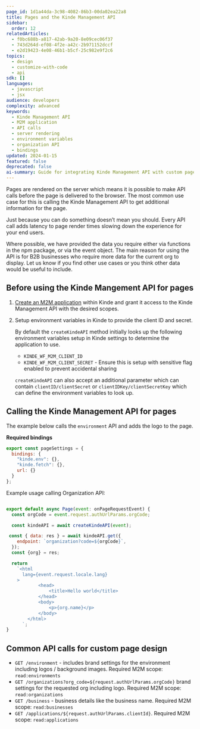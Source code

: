 ```yaml
---
page_id: 1d1a44da-3c98-4082-86b3-00da02ea22a8
title: Pages and the Kinde Management API
sidebar:
  order: 12
relatedArticles:
  - f0bc688b-a817-42ab-9a20-8e09cec06f37
  - 743d264d-ef08-4f2e-a42c-2b971152dccf
  - e2d19423-4e08-46b1-b5cf-25c982e9f2c6
topics:
  - design
  - customize-with-code
  - api
sdk: []
languages:
  - javascript
  - jsx
audience: developers
complexity: advanced
keywords:
  - Kinde Management API
  - M2M application
  - API calls
  - server rendering
  - environment variables
  - organization API
  - bindings
updated: 2024-01-15
featured: false
deprecated: false
ai-summary: Guide for integrating Kinde Management API with custom pages including M2M setup, environment variables, and common API calls for B2B applications.
---
```


Pages are rendered on the server which means it is possible to make API calls before the page is delivered to the browser. The most common use case for this is calling the Kinde Management API to get additional information for the page.

<Aside type="warning">

Just because you can do something doesn’t mean you should. Every API call adds latency to page render times slowing down the experience for your end users.

Where possible, we have provided the data you require either via functions in the npm package, or via the event object. The main reason for using the API is for B2B businesses who require more data for the current org to display. Let us know if you find other use cases or you think other data would be useful to include.

</Aside>

## Before using the Kinde Mangement API for pages

1. [Create an M2M application](/developer-tools/kinde-api/connect-to-kinde-api/) within Kinde and grant it access to the Kinde Management API with the desired scopes.
2. Setup environment variables in Kinde to provide the client ID and secret.

   By default the `createKindeAPI` method initially looks up the following environment variables setup in Kinde settings to determine the application to use.

   - `KINDE_WF_M2M_CLIENT_ID`
   - `KINDE_WF_M2M_CLIENT_SECRET` - Ensure this is setup with sensitive flag enabled to prevent accidental sharing

   `createKindeAPI` can also accept an additional parameter which can contain `clientID/clientSecret` or `clientIDKey/clientSecretKey` which can define the environment variables to look up.

## Calling the Kinde Management API for pages

The example below calls the `environment` API and adds the logo to the page.

**Required bindings**

```js
export const pageSettings = {
  bindings: {
    "kinde.env": {},
    "kinde.fetch": {},
    url: {}
  }
};
```

Example usage calling Organization API:

```jsx

export default async Page(event: onPageRequestEvent) {
  const orgCode = event.request.authUrlParams.orgCode;

  const kindeAPI = await createKindeAPI(event);

 const { data: res } = await kindeAPI.get({
    endpoint: `organization?code=${orgCode}`,
  });
  const {org} = res;

  return
    `<html
      lang={event.request.locale.lang}
    >
		    <head>
			    <title>Hello world</title>
		    </head>
		    <body>
			    <p>{org.name}</p>
		    </body>
	    </html>
	  `;
}
```

## Common API calls for custom page design

- `GET /environment` - includes brand settings for the environment including logos / background images. Required M2M scope: `read:environments`
- `GET /organizations?org_code=${request.authUrlParams.orgCode}` brand settings for the requested org including logo. Required M2M scope: `read:organizations`
- `GET /business` - business details like the business name. Required M2M scope: `read:businesses`
- `GET /applications/${request.authUrlParams.clientId}`. Required M2M scope: `read:applications`
